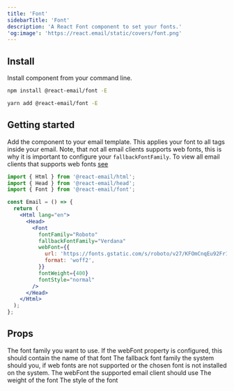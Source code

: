 ```yaml
---
title: 'Font'
sidebarTitle: 'Font'
description: 'A React Font component to set your fonts.'
'og:image': 'https://react.email/static/covers/font.png'
---
```


## Install

Install component from your command line.

<CodeGroup>

```sh npm
npm install @react-email/font -E
```

```sh yarn
yarn add @react-email/font -E
```

</CodeGroup>

## Getting started

Add the component to your email template. This applies your font to all tags inside your email.
Note, that not all email clients supports web fonts, this is why it is important to configure your `fallbackFontFamily`.
To view all email clients that supports web fonts [see](https://www.caniemail.com/features/css-at-font-face/)

```jsx
import { Html } from '@react-email/html';
import { Head } from '@react-email/head';
import { Font } from '@react-email/font';

const Email = () => {
  return (
    <Html lang="en">
      <Head>
        <Font
          fontFamily="Roboto"
          fallbackFontFamily="Verdana"
          webFont={{
            url: 'https://fonts.gstatic.com/s/roboto/v27/KFOmCnqEu92Fr1Mu4mxKKTU1Kg.woff2',
            format: 'woff2',
          }}
          fontWeight={400}
          fontStyle="normal"
        />
      </Head>
    </Html>
  );
};
```

## Props

<ResponseField name="fontFamily" type="string">
  The font family you want to use. If the webFont property is configured, this
  should contain the name of that font
</ResponseField>

<ResponseField name="fallbackFontFamily" type="string">
  The fallback font family the system should you, if web fonts are not supported
  or the chosen font is not installed on the system.
</ResponseField>

<ResponseField name="webFont" type="{url: string, format: string} | undefined">
  The webFont the supported email client should use
</ResponseField>

<ResponseField name="fontWeight" type="number | string">
  The weight of the font
</ResponseField>

<ResponseField name="fontStyle" type="string">
  The style of the font
</ResponseField>

<Snippet file="support.mdx" />
